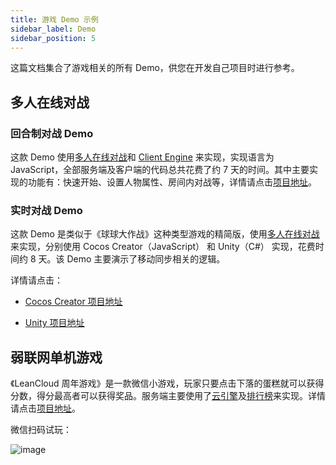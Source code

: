 ```yaml
---
title: 游戏 Demo 示例
sidebar_label: Demo
sidebar_position: 5
---
```


这篇文档集合了游戏相关的所有 Demo，供您在开发自己项目时进行参考。

## 多人在线对战

### 回合制对战 Demo

这款 Demo 使用[多人在线对战](/sdk/multiplayer/features/)和 [Client Engine](/docs/sdk/multiplayer/client-engine/) 来实现，实现语言为 JavaScript，全部服务端及客户端的代码总共花费了约 7 天的时间。其中主要实现的功能有：快速开始、设置人物属性、房间内对战等，详情请点击[项目地址](https://github.com/leancloud/multiplayer-turn-based-game-demo)。

### 实时对战 Demo

这款 Demo 是类似于《球球大作战》这种类型游戏的精简版，使用[多人在线对战](/sdk/multiplayer/features/)来实现，分别使用 Cocos Creator（JavaScript） 和 Unity（C#） 实现，花费时间约 8 天。该 Demo 主要演示了移动同步相关的逻辑。

详情请点击：

- [Cocos Creator 项目地址](https://github.com/onerain88/BallBattle)

- [Unity 项目地址](https://github.com/onerain88/BallBattle-Unity)

## 弱联网单机游戏

《LeanCloud 周年游戏》是一款微信小游戏，玩家只要点击下落的蛋糕就可以获得分数，得分最高者可以获得奖品。服务端主要使用了[云引擎](/sdk/engine/overview/)及[排行榜](https://leancloud.cn/docs/leaderboard.html)来实现。详情请点击[项目地址](https://github.com/leancloud/LeanCloudBirthday)。

微信扫码试玩：

![image](/img/client-engine/leancloud-birthday-game.jpg)
